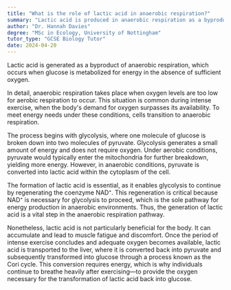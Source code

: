 ```yaml
---
title: "What is the role of lactic acid in anaerobic respiration?"
summary: "Lactic acid is produced in anaerobic respiration as a byproduct when glucose is broken down for energy."
author: "Dr. Hannah Davies"
degree: "MSc in Ecology, University of Nottingham"
tutor_type: "GCSE Biology Tutor"
date: 2024-04-20
---
```


Lactic acid is generated as a byproduct of anaerobic respiration, which occurs when glucose is metabolized for energy in the absence of sufficient oxygen.

In detail, anaerobic respiration takes place when oxygen levels are too low for aerobic respiration to occur. This situation is common during intense exercise, when the body's demand for oxygen surpasses its availability. To meet energy needs under these conditions, cells transition to anaerobic respiration.

The process begins with glycolysis, where one molecule of glucose is broken down into two molecules of pyruvate. Glycolysis generates a small amount of energy and does not require oxygen. Under aerobic conditions, pyruvate would typically enter the mitochondria for further breakdown, yielding more energy. However, in anaerobic conditions, pyruvate is converted into lactic acid within the cytoplasm of the cell.

The formation of lactic acid is essential, as it enables glycolysis to continue by regenerating the coenzyme NAD⁺. This regeneration is critical because NAD⁺ is necessary for glycolysis to proceed, which is the sole pathway for energy production in anaerobic environments. Thus, the generation of lactic acid is a vital step in the anaerobic respiration pathway.

Nonetheless, lactic acid is not particularly beneficial for the body. It can accumulate and lead to muscle fatigue and discomfort. Once the period of intense exercise concludes and adequate oxygen becomes available, lactic acid is transported to the liver, where it is converted back into pyruvate and subsequently transformed into glucose through a process known as the Cori cycle. This conversion requires energy, which is why individuals continue to breathe heavily after exercising—to provide the oxygen necessary for the transformation of lactic acid back into glucose.
    
